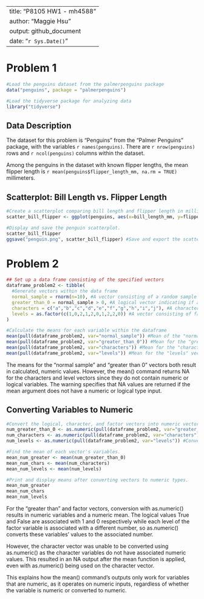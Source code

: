 
---
title: "P8105 HW1 - mh4588"
author: "Maggie Hsu"
output: github_document
date: "`r Sys.Date()`"
---

# Problem 1
```r
#Load the penguins dataset from the palmerpenguins package
data("penguins", package = "palmerpenguins")

#Load the tidyverse package for analyzing data
library("tidyverse")

```
## Data Description
The dataset for this problem is "Penguins" from the "Palmer Penguins" package, with the variables `r names(penguins) `. There are `r nrow(penguins)` rows and `r ncol(penguins)` columns within the dataset. 

Among the penguins in the dataset with known flipper lengths, the mean flipper length is `r mean(penguins$flipper_length_mm, na.rm = TRUE)` millimeters.

## Scatterplot: Bill Length vs. Flipper Length
```r
#Create a scatterplot comparing bill length and flipper length in millimeters.
scatter_bill_flipper <- ggplot(penguins, aes(x=bill_length_mm, y=flipper_length_mm, color=species))+geom_point()

#Display and save the penguin scatterplot. 
scatter_bill_flipper
ggsave("penguin.png", scatter_bill_flipper) #Save and export the scatterplot as a PNG
```

# Problem 2
```r
## Set up a data frame consisting of the specified vectors
dataframe_problem2 <- tibble(
  #Generate vectors within the data frame
  normal_sample = rnorm(n=10), #A vector consisting of a random sample from a standard normal distribution
  greater_than_0 = normal_sample > 0, #A logical vector indicating if a given value in the sample is greater than 0
  characters = c("a","b","c","d","e","f","g","h","i","j"), #A character vector with length 10
  levels = as.factor(c(1,0,2,1,2,0,1,2,2,0)) #A vector consisting of factors with length 10 and 3 levels
)

#Calculate the means for each variable within the dataframe
mean(pull(dataframe_problem2, var="normal_sample")) #Mean of the "normal_sample" vector
mean(pull(dataframe_problem2, var="greater_than_0")) #Mean for the "greater_than_0" vector
mean(pull(dataframe_problem2, var="characters")) #Mean for the "characters" vector
mean(pull(dataframe_problem2, var="levels")) #Mean for the "levels" vector
```
The means for the "normal sample" and "greater than 0" vectors both result in calculated, numeric values. However, the mean() command returns NA for the characters and level vectors since they do not contain numeric or logical variables. The warning specifies that NA values are returned if the mean argument does not have a numeric or logical type input. 

## Converting Variables to Numeric
```r
#Convert the logical, character, and factor vectors into numeric vectors using the as.numeric function
num_greater_than_0 <- as.numeric(pull(dataframe_problem2, var="greater_than_0")) #Convert the logical variable into numeric values.
num_characters <- as.numeric(pull(dataframe_problem2, var="characters")) #Convert the character variable into numeric values.
num_levels <- as.numeric(pull(dataframe_problem2, var="levels")) #Convert the factor variable into numeric values.

#Find the mean of each vector's variables.
mean_num_greater <- mean(num_greater_than_0)
mean_num_chars <- mean(num_characters)
mean_num_levels <- mean(num_levels)

#Print and display means after converting vectors to numeric types.
mean_num_greater
mean_num_chars 
mean_num_levels 
```
For the "greater than" and factor vectors, conversion with as.numeric() results in numeric variables and a numeric mean. The logical values True and False are associated with 1 and 0 respectively while each level of the factor variable is associated with a different number, so as.numeric() converts these variables' values to the associated number.

However, the character vector was unable to be converted using as.numeric() as the character variables do not have associated numeric values. This resulted in an NA output after the mean function is applied, even with as.numeric() being used on the character vector. 

This explains how the mean() command's outputs only work for variables that are numeric, as it operates on numeric inputs, regardless of whether the variable is numeric or converted to numeric.